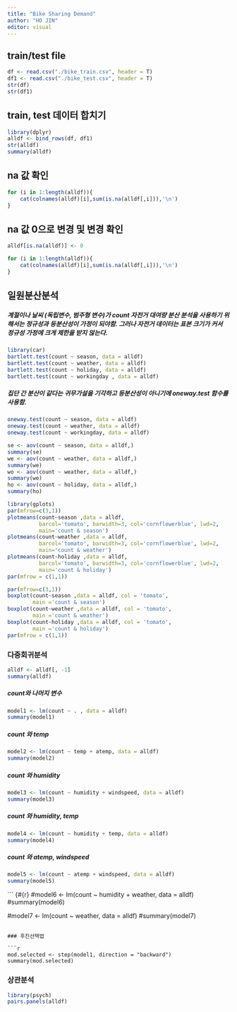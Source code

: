 ```yaml
---
title: "Bike Sharing Demand"
author: "HO JIN"
editor: visual
---
```


## train/test file

```r
df <- read.csv("./bike_train.csv", header = T)
df1 <- read.csv("./bike_test.csv", header = T)
str(df)
str(df1)
```

## train, test 데이터 합치기

```r
library(dplyr)
alldf <- bind_rows(df, df1)
str(alldf)
summary(alldf)
```

## na 값 확인

```r
for (i in 1:length(alldf)){
    cat(colnames(alldf)[i],sum(is.na(alldf[,i])),'\n')
}
```

## na 값 0으로 변경 및 변경 확인

```r
alldf[is.na(alldf)] <- 0

for (i in 1:length(alldf)){
    cat(colnames(alldf)[i],sum(is.na(alldf[,i])),'\n')
}
```

## 일원분산분석

##### 계절이나 날씨 (독립변수, 범주형 변수)가 count 자전거 대여량 분산 분석을 사용하기 위해서는 정규성과 등분산성이 가정이 되야함. 그러나 자전거 데이터는 표본 크기가 커서 정규성 가정에 크게 제한을 받지 않는다.

```r
library(car)
bartlett.test(count ~ season, data = alldf)
bartlett.test(count ~ weather, data = alldf)
bartlett.test(count ~ holiday, data = alldf)
bartlett.test(count ~ workingday , data = alldf)
```

##### 집단 간 분산이 같다는 귀무가설을 기각하고 등분산성이 아니기에 oneway.test 함수를 사용함.

```r
oneway.test(count ~ season, data = alldf)
oneway.test(count ~ weather, data = alldf)
oneway.test(count ~ workingday, data = alldf)
```

```r
se <- aov(count ~ season, data = alldf,)
summary(se)
we <- aov(count ~ weather, data = alldf,)
summary(we)
wo <- aov(count ~ weather, data = alldf,)
summary(we)
ho <- aov(count ~ holiday, data = alldf,)
summary(ho)
```

```r
library(gplots)
par(mfrow=c(3,1))
plotmeans(count~season ,data = alldf,
          barcol='tomato', barwidth=3, col='cornflowerblue', lwd=2,
          main='count & season')
plotmeans(count~weather ,data = alldf,
          barcol='tomato', barwidth=3, col='cornflowerblue', lwd=2,
          main='count & weather')
plotmeans(count~holiday ,data = alldf,
          barcol='tomato', barwidth=3, col='cornflowerblue', lwd=2,
          main='count & holiday')
par(mfrow = c(1,1))
```

```r
par(mfrow=c(3,1))
boxplot(count~season ,data = alldf, col = 'tomato',
        main ='count & season')
boxplot(count~weather ,data = alldf, col = 'tomato',
        main ='count & weather')
boxplot(count~holiday ,data = alldf, col = 'tomato',
        main ='count & holiday')
par(mfrow = c(1,1))
```

### 다중회귀분석

```r
alldf <- alldf[, -1]
summary(alldf)
```

##### count와 나머지 변수

```r
model1 <- lm(count ~ . , data = alldf)
summary(model1)
```

##### count 와 temp

```r
model2 <- lm(count ~ temp + atemp, data = alldf)
summary(model2)
```

##### count 와 humidity

```r
model3 <- lm(count ~ humidity + windspeed, data = alldf)
summary(model3)
```

##### count 와 humidity, temp

```r
model4 <- lm(count ~ humidity + temp, data = alldf)
summary(model4)
```

##### count 와 atemp, windspeed

```r
model5 <- lm(count ~ atemp + windspeed, data = alldf)
summary(model5)
```

``` {#{r}
#model6 <- lm(count ~ humidity + weather, data = alldf)
#summary(model6)

#model7 <- lm(count ~ weather, data = alldf)
#summary(model7)
```

### 후진선택법

```r
mod.selected <- step(model1, direction = "backward")
summary(mod.selected)
```

### 상관분석

```r
library(psych)
pairs.panels(alldf)
```
